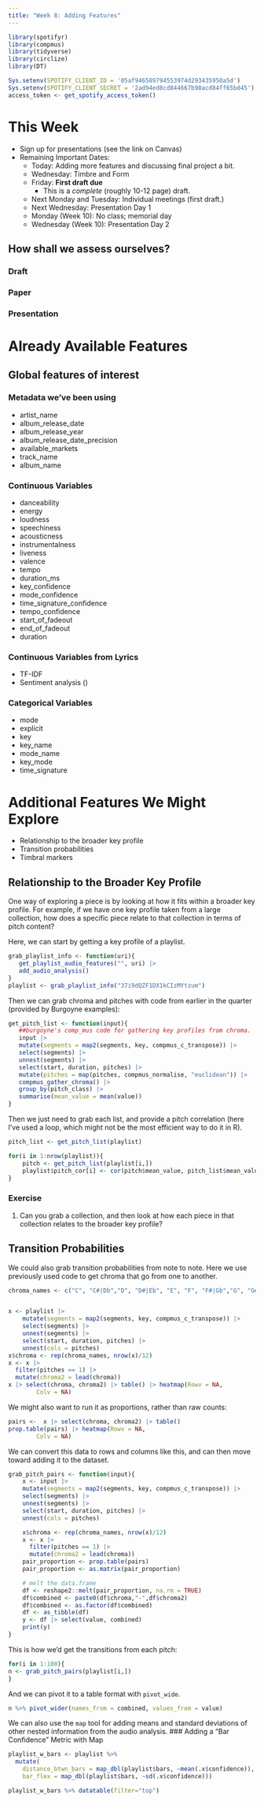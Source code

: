 ```yaml
---
title: "Week 8: Adding Features"
---
```

```r
library(spotifyr)
library(compmus)
library(tidyverse)
library(circlize)
library(DT)
```

```r
Sys.setenv(SPOTIFY_CLIENT_ID = '05af946589794553974d293435950a5d')
Sys.setenv(SPOTIFY_CLIENT_SECRET = '2ad94ed8cd844667b98acd84ff65bd45')
access_token <- get_spotify_access_token()
```


# This Week

- Sign up for presentations (see the link on Canvas)
- Remaining Important Dates:
    - Today: Adding more features and discussing final project a bit.
    - Wednesday: Timbre and Form
    - Friday: **First draft due**
      - This is a *complete* (roughly 10-12 page) draft.
    - Next Monday and Tuesday: Individual meetings (first draft.)
    - Next Wednesday: Presentation Day 1
    - Monday (Week 10): No class; memorial day
    - Wednesday (Week 10): Presentation Day 2

## How shall we assess ourselves?

### Draft

### Paper

### Presentation


# Already Available Features

## Global features of interest

### Metadata we've been using

- artist_name
- album_release_date
- album_release_year
- album_release_date_precision
- available_markets
- track_name
- album_name

### Continuous Variables

- danceability
- energy
- loudness
- speechiness
- acousticness
- instrumentalness
- liveness
- valence
- tempo
- duration_ms
- key_confidence
- mode_confidence
- time_signature_confidence
- tempo_confidence
- start_of_fadeout
- end_of_fadeout
- duration

### Continuous Variables from Lyrics
- TF-IDF
- Sentiment analysis ()

### Categorical Variables

- mode
- explicit
- key
- key_name
- mode_name
- key_mode
- time_signature


# Additional Features We Might Explore

- Relationship to the broader key profile
- Transition probabilities
- Timbral markers

## Relationship to the Broader Key Profile

One way of exploring a piece is by looking at how it fits within a broader key profile. For example, if we have one key profile taken from a large collection, how does a specific piece relate to that collection in terms of pitch content?

Here, we can start by getting a key profile of a playlist.
```r
grab_playlist_info <- function(uri){
   get_playlist_audio_features("", uri) |>
   add_audio_analysis() 
}
playlist <- grab_playlist_info("37i9dQZF1DX1kCIzMYtzum")  

```

Then we can grab chroma and pitches with code from earlier in the quarter (provided by Burgoyne examples):

```r
get_pitch_list <- function(input){
   ##burgoyne's comp_mus code for gathering key profiles from chroma.
   input |>     
   mutate(segments = map2(segments, key, compmus_c_transpose)) |>
   select(segments) |>
   unnest(segments) |> 
   select(start, duration, pitches) |> 
   mutate(pitches = map(pitches, compmus_normalise, "euclidean")) |>
   compmus_gather_chroma() |>
   group_by(pitch_class) |>
   summarise(mean_value = mean(value))
}
```

Then we just need to grab each list, and provide a pitch correlation (here I've used a loop, which might not be the most efficient way to do it in R).

```r
pitch_list <- get_pitch_list(playlist)

for(i in 1:nrow(playlist)){
    pitch <- get_pitch_list(playlist[i,])
    playlist$pitch_cor[i] <- cor(pitch$mean_value, pitch_list$mean_value)
}
```


### Exercise

1. Can you grab a collection, and then look at how each piece in that collection relates to the broader key profile?


## Transition Probabilities

We could also grab transition probabilities from note to note. Here we use previously used code to get chroma that go from one to another.

```r

chroma_names <- c("C", "C#|Db","D", "D#|Eb", "E", "F", "F#|Gb","G", "G#|Ab","A", "A#|Bb","B" )


x <- playlist |>  
    mutate(segments = map2(segments, key, compmus_c_transpose)) |>
    select(segments) |>
    unnest(segments) |>
    select(start, duration, pitches) |>
    unnest(cols = pitches)
x$chroma <- rep(chroma_names, nrow(x)/12)
x <- x |>
  filter(pitches == 1) |>
  mutate(chroma2 = lead(chroma))
x |> select(chroma, chroma2) |> table() |> heatmap(Rowv = NA,
        Colv = NA)
```

We might also want to run it as proportions, rather than raw counts:

```r
pairs <-  x |> select(chroma, chroma2) |> table()
prop.table(pairs) |> heatmap(Rowv = NA,
        Colv = NA)
```

We can convert this data to rows and columns like this, and can then move toward adding it to the dataset.
```r

grab_pitch_pairs <- function(input){
    x <- input |>  
    mutate(segments = map2(segments, key, compmus_c_transpose)) |>
    select(segments) |>
    unnest(segments) |>
    select(start, duration, pitches) |>
    unnest(cols = pitches)

    x$chroma <- rep(chroma_names, nrow(x)/12)
    x <- x |>
      filter(pitches == 1) |>
      mutate(chroma2 = lead(chroma))
    pair_proportion <- prop.table(pairs)
    pair_proportion <- as.matrix(pair_proportion)

    # melt the data.frame
    df <- reshape2::melt(pair_proportion, na.rm = TRUE)
    df$combined <- paste0(df$chroma,"-",df$chroma2)
    df$combined <- as.factor(df$combined)
    df <- as_tibble(df)
    y <- df |> select(value, combined)
    print(y)
}
```

This is how we'd get the transitions from each pitch:
```r
for(i in 1:100){
n <- grab_pitch_pairs(playlist[i,]) 
}
```

And we can pivot it to a table format with `pivot_wide`.
```r
n %>% pivot_wider(names_from = combined, values_from = value)

```


We can also use the `map` tool for adding means and standard deviations of other nested information from the audio analysis.
### Adding a "Bar Confidence" Metric with Map

```r
playlist_w_bars <- playlist %>% 
  mutate(
    distance_btwn_bars = map_dbl(playlist$bars, ~mean(.x$confidence)),
    bar_flex = map_dbl(playlist$bars, ~sd(.x$confidence)))

playlist_w_bars %>% datatable(filter="top")
```


